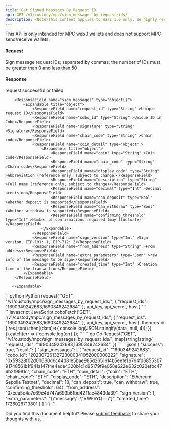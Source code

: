 ```yaml
---
title: Get Signed Messages By Request ID
api: GET /v1/custody/mpc/sign_messages_by_request_ids/
description: <Note>This content applies to WaaS 1.0 only. We highly recommend that you upgrade to [WaaS 2.0](https://www.cobo.com/developers/v2/guides/overview/introduction).</Note> This endpoint returns a JSON response containing signed messages information for a list of request IDs. The response includes the request ID, Cobo ID, signature and other relevant information.
---
```


<Note>This API is only intended for MPC web3 wallets and does not support MPC send/receive wallets.</Note>

#### Request
<ParamField query="request_ids" type="String" required>Sign message request IDs; separated by commas; the number of IDs must be greater than 0 and less than 50</ParamField>

#### Response
<ResponseField name="success" type="bool">request successful or failed</ResponseField>
   <ResponseField name="result" type="object">
      <Expandable title="object">

        <ResponseField name="sign_messages" type="object[]">
            <Expandable title="object">
                <ResponseField name="request_id" type="String" >Unique request ID</ResponseField>
                <ResponseField name="cobo_id" type="String" >Unique ID in Cobo</ResponseField>
                <ResponseField name="signature" type="String" >Signature</ResponseField>
                <ResponseField name="chain_code" type="String" >Chain code</ResponseField>
                <ResponseField name="coin_detail" type="object" >
                    <Expandable title="object">
                        <ResponseField name="coin" type="String" >Coin code</ResponseField>
                        <ResponseField name="chain_code" type="String" >Chain code</ResponseField>
                        <ResponseField name="display_code" type="String" >Abbreviation (reference only, subject to change)</ResponseField>
                        <ResponseField name="description" type="String" >Full name (reference only, subject to change)</ResponseField>
                        <ResponseField name="decimal" type="Int" >Decimal precision</ResponseField>
                        <ResponseField name="can_deposit" type="Bool" >Whether deposit is supported</ResponseField>
                        <ResponseField name="can_withdraw" type="Bool" >Whether withdraw is supported</ResponseField>
                        <ResponseField name="confirming_threshold" type="Int" >Number of confirmations required (may fluctuate)</ResponseField>
                    </Expandable>
                </ResponseField>
                <ResponseField name="sign_version" type="Int" >Sign version, EIP-191: 1, EIP-712: 2</ResponseField>
                <ResponseField name="from_address" type="String" >From address</ResponseField>
                <ResponseField name="extra_parameters" type="Json" >raw info of the message to be sign</ResponseField>
                <ResponseField name="created_time" type="Int" >Creation time of the transaction</ResponseField>
            </Expandable>
        </ResponseField>

       </Expandable>
</ResponseField>

<RequestExample>
```python Python
request(
    "GET",
    "/v1/custody/mpc/sign_messages_by_request_ids/",
    {
        "request_ids": "1690349242683,1690349242684",
    },
    api_key, api_secret, host
)
```
```javascript JavaScript
coboFetch('GET', '/v1/custody/mpc/sign_messages_by_request_ids/', {
    "request_ids": "1690349242683,1690349242684",
}, api_key, api_secret, host)
    .then(res => {
        res.json().then((data)=>{
            console.log(JSON.stringify(data, null, 4));
        })
    }).catch(err => {
        console.log(err)
    });
```
```go Go
Request("GET", "/v1/custody/mpc/sign_messages_by_request_ids/", map[string]string{
    "request_ids": "1690349242683,1690349242684",
})
```
</RequestExample>

<ResponseExample>
```json
{
  "success": true,
  "result": {
    "sign_messages": [
      {
        "request_id": "1690349242683",
        "cobo_id": "20230726132723000341052000008222",
        "signature": "0x59328f02d00660d6c44d81e5bae985d2651614b5ee1e16764fd685530791748561b1f941a147f4e4ade4320b1c1d95179f9e058e622e632c020efbc476b2f9981c",
        "chain_code": "ETH",
        "coin_detail": {"coin": "ETH", "chain_code": "ETH", "display_code": "ETH", "description": "Ethereum Sepolia Testnet", "decimal": 18, "can_deposit": true, "can_withdraw": true, "confirming_threshold": 64},
        "from_address": "0xeea5e4a7c69e4d747a693b6fbd4211ae4843da39",
        "sign_version": 1,
        "extra_parameters": "{\"message\": \"YWFhYQ==\"}",
        "created_time": 1726026713801
      }
    ]
  }
}
```
</ResponseExample>

<Tip>Did you find this document helpful? Please [submit feedback](https://forms.zohopublic.com/cobo/form/DocumentFeedbackForm/formperma/QvLOhxJv1_JMsJ-1dleZ8Itb_7rzN-LtgvsDdxosoVI) to share your thoughts with us.</Tip>
